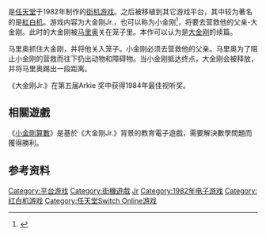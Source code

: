 {{expand|time=2015-03-07T03:43:05+00:00}}
{{NoteTA
| G1=Games
| G2=Mario
}}
{{Infobox video game
|title=大金剛Jr.
|japanese=ドンキーコングJR.
|english=Donkey Kong Jr.
|image=
|caption=
|developer=[[任天堂開發第一部|任天堂開發第一部]]<br>岩崎技研工業<small>（街機）</small><br>[[任天堂開發第二部|任天堂開發第二部]] <small>（紅白機）</small><br>[[雅達利|雅達利]]<small>（雅達利平台）</small><br>[[Coleco|Coleco]]<small>（Intellivision、Coleco平台）</small>
|publisher={{vgr|WW|[[任天堂|任天堂]]|JP|任天堂休閒系統<small>（街機）</small>|NA|Coleco<small>（Intellivision、Coleco平台）</small>|EU|雅達利<small>（雅達利平台）</small>|}}
|director=[[宮本茂|宮本茂]]
|producer=[[橫井軍平|橫井軍平]]
|artist=宮本茂<br>[[坂本賀勇|坂本賀勇]]
|composer=兼岡行男
|series=[[大金剛系列|大金剛系列]]<br/>[[瑪利歐系列|瑪利歐系列]]
|platforms={{cslist|[[街機|街機]]|
 |[[紅白機|紅白機]]
 |[[FC磁碟機|FC磁碟機]]
 |[[雅達利2600|雅達利2600]]
 |[[雅達利7800|雅達利7800]]
 |{{le|雅達利8-bit|Atari 8-bit family}}
 |[[ColecoVision|ColecoVision]]
 |[[Coleco_Adam|Coleco Adam]]
 |[[Intellivision|Intellivision]]
 |[[BBC_Micro|BBC Micro]]
 |[[Game_Boy_Advance|Game Boy Advance]]
 |[[Virtual_Console|Virtual Console]]  
}}
|released={{collapsible list|title='''1982年8月'''|titlestyle=font-weight:normal;font-size:12px;background:transparent;text-align:left
 |'''街機'''{{vgrelease|JP|August 1982|NA|1982|EU|1982}}
 |'''雅達利2600、7800、8-bit'''{{vgrelease|EU|1982}}
 |'''Intellivision、ColecoVision、Adam'''{{vgrelease|NA|1983}}
 |'''紅白機''':{{vgrelease|JP|July 15, 1983|NA|June 1986|EU|June 15, 1987}}
 |'''BBC Micro'''{{vgrelease|EU|1984}}
 |'''FC磁碟機'''{{vgrelease|JP|July 19, 1988}}
 |'''Game Boy Advance'''<br /><u>e-Reader</u><br />{{vgrelease|NA|September 16, 2002}}
 |'''Wii'''<br><u>Virtual Console</u><br />{{Video game release|JP|December 2, 2006|NA|December 4, 2006|EU|December 22, 2006}}
 |'''任天堂3DS'''<br /><u>Virtual Console</u><br />{{Video game release|JP|April 18, 2012|NA|June 14, 2012|EU|August 23, 2012}}
 |'''Wii U'''<br /><u>Virtual Console</u><br />{{Video game release|EU|April 27, 2013|JP|July 15, 2013}}
 |<u>'''Nintendo Switch Online'''</u><br />{{vgrelease new|WW|December 21, 2018}}
}}
|genre=[[平台遊戲|平台]]
|modes=[[單人電子遊戲|單人]]、[[多人電子遊戲|雙人]]
}}
{{Vgname|大金刚Jr.|ja=ドンキーコングJR.|en=Donkey Kong Jr.|aka=小金剛}}是[[任天堂|任天堂]]于1982年制作的[[街机游戏|街机游戏]]。之后被移植到其它游戏平台，其中较为著名的是[[紅白机|紅白机]]。游戏内容为大金刚Jr.，也可以称为小金刚<ref>{{cite web |url=http://www.smashbros.com/en_us/gamemode/various/various37_list.html |title=Sticker List |first=Masahiro |last=Sakurai |authorlink=Masahiro Sakurai |date=2008-04-09 |work=Smash Bros. Dojo!! |publisher=[[Nintendo|Nintendo]], [[HAL_Laboratory|HAL Laboratory]] |accessdate=2010-09-29 |deadurl=yes |archiveurl=https://web.archive.org/web/20121101032553/http://www.smashbros.com/en_us/gamemode/various/various37_list.html |archivedate=2012-11-01 }}</ref>，将要去营救他的父亲-大金刚。此时的大金刚被[[马力欧_(角色)|马里奥]]关在笼子里。本作可以认为是[[大金刚_(游戏)|大金刚]]的续篇。

马里奥抓住大金刚，并将他关入笼子。小金刚必须去营救他的父亲。马里奥为了阻止小金刚的营救而往下扔出动物和障碍物。当小金刚抵达终点，大金刚会被释放，并将马里奥踢出一段距离。

《大金刚Jr.》在第五届Arkie 奖中获得1984年最佳视听奖。

==相關遊戲==
《[[小金剛算數|小金剛算數]]》是基於《大金刚Jr.》背景的教育電子遊戲，需要解決數學問題而獲得勝利。

==参考资料==
{{Reflist}}

{{大金刚系列}}
{{宮本茂}}

{{DEFAULTSORT:Donkey Kong Jr}}
[[Category:平台游戏|Category:平台游戏]]
[[Category:街機遊戲|Category:街機遊戲]]
[[Category:森喜刚系列电子游戏|Jr]]
[[Category:1982年电子游戏|Category:1982年电子游戏]]
[[Category:红白机游戏|Category:红白机游戏]]
[[Category:任天堂Switch_Online游戏|Category:任天堂Switch Online游戏]]